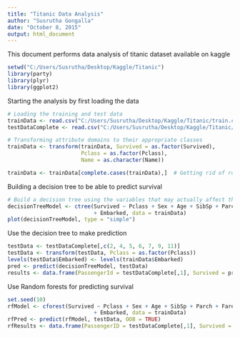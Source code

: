 ```yaml
---
title: "Titanic Data Analysis"
author: "Susrutha Gongalla"
date: "October 8, 2015"
output: html_document
---
```


This document performs data analysis of titanic dataset available on kaggle
```r
setwd("C:/Users/Susrutha/Desktop/Kaggle/Titanic")
library(party)
library(plyr)
library(ggplot2)

```

Starting the analysis by first loading the data
```r
# Loading the training and test data
trainData <- read.csv("C:/Users/Susrutha/Desktop/Kaggle/Titanic/train.csv", header = T)
testDataComplete <- read.csv("C:/Users/Susrutha/Desktop/Kaggle/Titanic/test.csv", header = T)

# Transforming attribute domains to their appropriate classes
trainData <- transform(trainData, Survived = as.factor(Survived),   
                       Pclass = as.factor(Pclass),
                       Name = as.character(Name))

trainData <- trainData[complete.cases(trainData),]  # Getting rid of rows with missing values

```

Building a decision tree to be able to predict survival
```r

# Build a decision tree using the variables that may actually affect the survival outcome
decisionTreeModel <- ctree(Survived ~ Pclass + Sex + Age + SibSp + Parch + Fare 
                           + Embarked, data = trainData)
plot(decisionTreeModel, type = "simple")
```

Use the decision tree to make prediction
```r
testData <- testDataComplete[,c(2, 4, 5, 6, 7, 9, 11)]
testData <- transform(testData, Pclass = as.factor(Pclass))
levels(testData$Embarked) <- levels(trainData$Embarked)
pred <- predict(decisionTreeModel, testData)
results <- data.frame(PassengerId = testDataComplete[,1], Survived = pred)
```

Use Random forests for predicting survival
```r
set.seed(10)
rfModel <- cforest(Survived ~ Pclass + Sex + Age + SibSp + Parch + Fare 
                           + Embarked, data = trainData)
rfPred <- predict(rfModel, testData, OOB = TRUE)
rfResults <- data.frame(PassengerID = testDataComplete[,1], Survived = rfPred)
```


